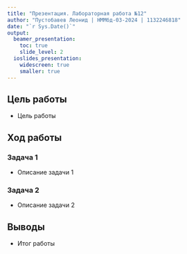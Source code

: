 ```yaml
---
title: "Презентация. Лабораторная работа №12"
author: "Пустобавев Леонид | НММбд-03-2024 | 1132246818"
date: "`r Sys.Date()`"
output:
  beamer_presentation:
    toc: true
    slide_level: 2
  ioslides_presentation:
    widescreen: true
    smaller: true
---
```


## Цель работы
- Цель работы

## Ход работы
### Задача 1
- Описание задачи 1

### Задача 2
- Описание задачи 2

## Выводы
- Итог работы
